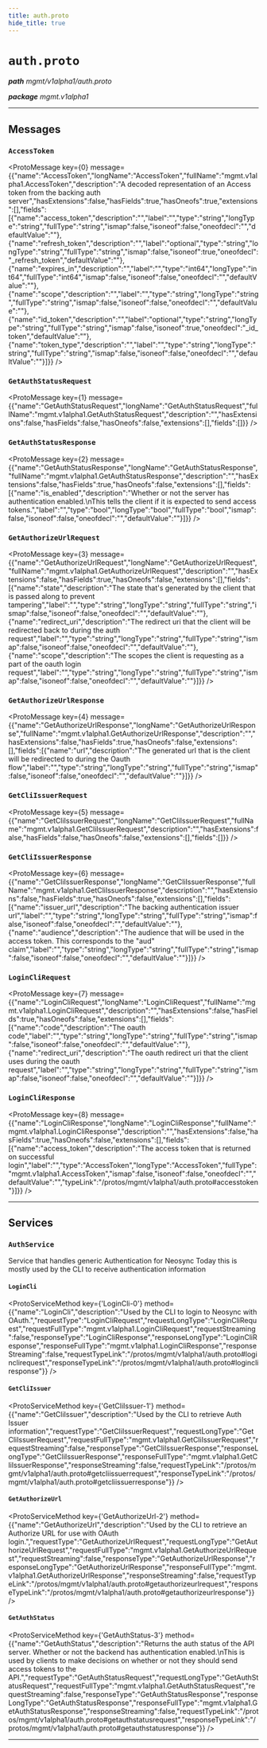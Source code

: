```yaml
---
title: auth.proto
hide_title: true
---
```



# `auth.proto`
_**path** mgmt/v1alpha1/auth.proto_

_**package** mgmt.v1alpha1_



---

## Messages


### `AccessToken`
<ProtoMessage key={0} message={{"name":"AccessToken","longName":"AccessToken","fullName":"mgmt.v1alpha1.AccessToken","description":"A decoded representation of an Access token from the backing auth server","hasExtensions":false,"hasFields":true,"hasOneofs":true,"extensions":[],"fields":[{"name":"access_token","description":"","label":"","type":"string","longType":"string","fullType":"string","ismap":false,"isoneof":false,"oneofdecl":"","defaultValue":""},{"name":"refresh_token","description":"","label":"optional","type":"string","longType":"string","fullType":"string","ismap":false,"isoneof":true,"oneofdecl":"_refresh_token","defaultValue":""},{"name":"expires_in","description":"","label":"","type":"int64","longType":"int64","fullType":"int64","ismap":false,"isoneof":false,"oneofdecl":"","defaultValue":""},{"name":"scope","description":"","label":"","type":"string","longType":"string","fullType":"string","ismap":false,"isoneof":false,"oneofdecl":"","defaultValue":""},{"name":"id_token","description":"","label":"optional","type":"string","longType":"string","fullType":"string","ismap":false,"isoneof":true,"oneofdecl":"_id_token","defaultValue":""},{"name":"token_type","description":"","label":"","type":"string","longType":"string","fullType":"string","ismap":false,"isoneof":false,"oneofdecl":"","defaultValue":""}]}} />


### `GetAuthStatusRequest`
<ProtoMessage key={1} message={{"name":"GetAuthStatusRequest","longName":"GetAuthStatusRequest","fullName":"mgmt.v1alpha1.GetAuthStatusRequest","description":"","hasExtensions":false,"hasFields":false,"hasOneofs":false,"extensions":[],"fields":[]}} />


### `GetAuthStatusResponse`
<ProtoMessage key={2} message={{"name":"GetAuthStatusResponse","longName":"GetAuthStatusResponse","fullName":"mgmt.v1alpha1.GetAuthStatusResponse","description":"","hasExtensions":false,"hasFields":true,"hasOneofs":false,"extensions":[],"fields":[{"name":"is_enabled","description":"Whether or not the server has authentication enabled.\nThis tells the client if it is expected to send access tokens.","label":"","type":"bool","longType":"bool","fullType":"bool","ismap":false,"isoneof":false,"oneofdecl":"","defaultValue":""}]}} />


### `GetAuthorizeUrlRequest`
<ProtoMessage key={3} message={{"name":"GetAuthorizeUrlRequest","longName":"GetAuthorizeUrlRequest","fullName":"mgmt.v1alpha1.GetAuthorizeUrlRequest","description":"","hasExtensions":false,"hasFields":true,"hasOneofs":false,"extensions":[],"fields":[{"name":"state","description":"The state that's generated by the client that is passed along to prevent tampering","label":"","type":"string","longType":"string","fullType":"string","ismap":false,"isoneof":false,"oneofdecl":"","defaultValue":""},{"name":"redirect_uri","description":"The redirect uri that the client will be redirected back to during the auth request","label":"","type":"string","longType":"string","fullType":"string","ismap":false,"isoneof":false,"oneofdecl":"","defaultValue":""},{"name":"scope","description":"The scopes the client is requesting as a part of the oauth login request","label":"","type":"string","longType":"string","fullType":"string","ismap":false,"isoneof":false,"oneofdecl":"","defaultValue":""}]}} />


### `GetAuthorizeUrlResponse`
<ProtoMessage key={4} message={{"name":"GetAuthorizeUrlResponse","longName":"GetAuthorizeUrlResponse","fullName":"mgmt.v1alpha1.GetAuthorizeUrlResponse","description":"","hasExtensions":false,"hasFields":true,"hasOneofs":false,"extensions":[],"fields":[{"name":"url","description":"The generated url that is the client will be redirected to during the Oauth flow","label":"","type":"string","longType":"string","fullType":"string","ismap":false,"isoneof":false,"oneofdecl":"","defaultValue":""}]}} />


### `GetCliIssuerRequest`
<ProtoMessage key={5} message={{"name":"GetCliIssuerRequest","longName":"GetCliIssuerRequest","fullName":"mgmt.v1alpha1.GetCliIssuerRequest","description":"","hasExtensions":false,"hasFields":false,"hasOneofs":false,"extensions":[],"fields":[]}} />


### `GetCliIssuerResponse`
<ProtoMessage key={6} message={{"name":"GetCliIssuerResponse","longName":"GetCliIssuerResponse","fullName":"mgmt.v1alpha1.GetCliIssuerResponse","description":"","hasExtensions":false,"hasFields":true,"hasOneofs":false,"extensions":[],"fields":[{"name":"issuer_url","description":"The backing authentication issuer url","label":"","type":"string","longType":"string","fullType":"string","ismap":false,"isoneof":false,"oneofdecl":"","defaultValue":""},{"name":"audience","description":"The audience that will be used in the access token. This corresponds to the \"aud\" claim","label":"","type":"string","longType":"string","fullType":"string","ismap":false,"isoneof":false,"oneofdecl":"","defaultValue":""}]}} />


### `LoginCliRequest`
<ProtoMessage key={7} message={{"name":"LoginCliRequest","longName":"LoginCliRequest","fullName":"mgmt.v1alpha1.LoginCliRequest","description":"","hasExtensions":false,"hasFields":true,"hasOneofs":false,"extensions":[],"fields":[{"name":"code","description":"The oauth code","label":"","type":"string","longType":"string","fullType":"string","ismap":false,"isoneof":false,"oneofdecl":"","defaultValue":""},{"name":"redirect_uri","description":"The oauth redirect uri that the client uses during the oauth request","label":"","type":"string","longType":"string","fullType":"string","ismap":false,"isoneof":false,"oneofdecl":"","defaultValue":""}]}} />


### `LoginCliResponse`
<ProtoMessage key={8} message={{"name":"LoginCliResponse","longName":"LoginCliResponse","fullName":"mgmt.v1alpha1.LoginCliResponse","description":"","hasExtensions":false,"hasFields":true,"hasOneofs":false,"extensions":[],"fields":[{"name":"access_token","description":"The access token that is returned on successful login","label":"","type":"AccessToken","longType":"AccessToken","fullType":"mgmt.v1alpha1.AccessToken","ismap":false,"isoneof":false,"oneofdecl":"","defaultValue":"","typeLink":"/protos/mgmt/v1alpha1/auth.proto#accesstoken"}]}} />

---
## Services


### `AuthService`

Service that handles generic Authentication for Neosync
Today this is mostly used by the CLI to receive authentication information


#### `LoginCli`
<ProtoServiceMethod key={'LoginCli-0'} method={{"name":"LoginCli","description":"Used by the CLI to login to Neosync with OAuth.","requestType":"LoginCliRequest","requestLongType":"LoginCliRequest","requestFullType":"mgmt.v1alpha1.LoginCliRequest","requestStreaming":false,"responseType":"LoginCliResponse","responseLongType":"LoginCliResponse","responseFullType":"mgmt.v1alpha1.LoginCliResponse","responseStreaming":false,"requestTypeLink":"/protos/mgmt/v1alpha1/auth.proto#loginclirequest","responseTypeLink":"/protos/mgmt/v1alpha1/auth.proto#logincliresponse"}} />


#### `GetCliIssuer`
<ProtoServiceMethod key={'GetCliIssuer-1'} method={{"name":"GetCliIssuer","description":"Used by the CLI to retrieve Auth Issuer information","requestType":"GetCliIssuerRequest","requestLongType":"GetCliIssuerRequest","requestFullType":"mgmt.v1alpha1.GetCliIssuerRequest","requestStreaming":false,"responseType":"GetCliIssuerResponse","responseLongType":"GetCliIssuerResponse","responseFullType":"mgmt.v1alpha1.GetCliIssuerResponse","responseStreaming":false,"requestTypeLink":"/protos/mgmt/v1alpha1/auth.proto#getcliissuerrequest","responseTypeLink":"/protos/mgmt/v1alpha1/auth.proto#getcliissuerresponse"}} />


#### `GetAuthorizeUrl`
<ProtoServiceMethod key={'GetAuthorizeUrl-2'} method={{"name":"GetAuthorizeUrl","description":"Used by the CLI to retrieve an Authorize URL for use with OAuth login.","requestType":"GetAuthorizeUrlRequest","requestLongType":"GetAuthorizeUrlRequest","requestFullType":"mgmt.v1alpha1.GetAuthorizeUrlRequest","requestStreaming":false,"responseType":"GetAuthorizeUrlResponse","responseLongType":"GetAuthorizeUrlResponse","responseFullType":"mgmt.v1alpha1.GetAuthorizeUrlResponse","responseStreaming":false,"requestTypeLink":"/protos/mgmt/v1alpha1/auth.proto#getauthorizeurlrequest","responseTypeLink":"/protos/mgmt/v1alpha1/auth.proto#getauthorizeurlresponse"}} />


#### `GetAuthStatus`
<ProtoServiceMethod key={'GetAuthStatus-3'} method={{"name":"GetAuthStatus","description":"Returns the auth status of the API server. Whether or not the backend has authentication enabled.\nThis is used by clients to make decisions on whether or not they should send access tokens to the API.","requestType":"GetAuthStatusRequest","requestLongType":"GetAuthStatusRequest","requestFullType":"mgmt.v1alpha1.GetAuthStatusRequest","requestStreaming":false,"responseType":"GetAuthStatusResponse","responseLongType":"GetAuthStatusResponse","responseFullType":"mgmt.v1alpha1.GetAuthStatusResponse","responseStreaming":false,"requestTypeLink":"/protos/mgmt/v1alpha1/auth.proto#getauthstatusrequest","responseTypeLink":"/protos/mgmt/v1alpha1/auth.proto#getauthstatusresponse"}} />


---


  